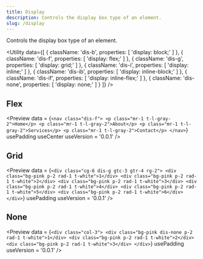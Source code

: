 ```yaml
---
title: Display
description: Controls the display box type of an element.
slug: /display
---
```



Controls the display box type of an element.

<Utility
  data={[
    {
      className: 'dis-b',
      properties: [
        'display: block;'
      ]
    },
    {
      className: 'dis-f',
      properties: [
        'display: flex;'
      ]
    },
    {
      className: 'dis-g',
      properties: [
        'display: grid;'
      ]
    },
    {
      className: 'dis-i',
      properties: [
        'display: inline;'
      ]
    },
    {
      className: 'dis-ib',
      properties: [
        'display: inline-block;'
      ]
    },
    {
      className: 'dis-if',
      properties: [
        'display: inline-flex;'
      ]
    },
    {
      className: 'dis-none',
      properties: [
        'display: none;'
      ]
    }
  ]}
/>

## Flex

<Preview
  data = {`<nav class="dis-f">
      <p class="mr-1 t-l-gray-2">Home</p>
      <p class="mr-1 t-l-gray-2">About</p>
      <p class="mr-1 t-l-gray-2">Services</p>
      <p class="mr-1 t-l-gray-2">Contact</p>
    </nav>`}
  usePadding
  useCenter
  useVersion = '0.0.1'
/>

## Grid

<Preview
  data = {`<div class="cg-6 dis-g gtc-3 gtr-4 rg-2">
      <div class="bg-pink p-2 rad-1 t-white">1</div>
      <div class="bg-pink p-2 rad-1 t-white">2</div>
      <div class="bg-pink p-2 rad-1 t-white">3</div>
      <div class="bg-pink p-2 rad-1 t-white">4</div>
      <div class="bg-pink p-2 rad-1 t-white">5</div>
      <div class="bg-pink p-2 rad-1 t-white">6</div>
    </div>`}
  usePadding
  useVersion = '0.0.1'
/>

## None

<Preview
  data = {`<div class="col-3">
      <div class="bg-pink dis-none p-2 rad-1 t-white">1</div>
      <div class="bg-pink p-2 rad-1 t-white">2</div>
      <div class="bg-pink p-2 rad-1 t-white">3</div>
    </div>`}
  usePadding
  useVersion = '0.0.1'
/>